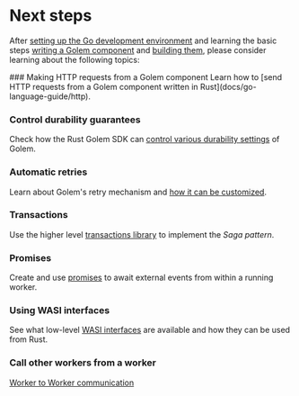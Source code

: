 
# Next steps

After [setting up the Go development environment](docs/go-language-guide/setup) and learning the basic steps [writing a Golem component](docs/go-language-guide/defining-components) and [building them](docs/go-language-guide/building-components), please consider learning about the following topics:

<Steps>
### Making HTTP requests from a Golem component
Learn how to [send HTTP requests from a Golem component written in Rust](docs/go-language-guide/http).

### Control durability guarantees

Check how the Rust Golem SDK can [control various durability settings](docs/go-language-guide/durability) of Golem.

### Automatic retries

Learn about Golem's retry mechanism and [how it can be customized](docs/go-language-guide/retries).

### Transactions

Use the higher level [transactions library](docs/go-language-guide/transactions) to implement the _Saga pattern_.

### Promises

Create and use [promises](docs/go-language-guide/promises) to await external events from within a running worker.

### Using WASI interfaces

See what low-level [WASI interfaces](docs/go-language-guide/wasi) are available and how they can be used from Rust.

### Call other workers from a worker

[Worker to Worker communication](docs/go-language-guide/worker-to-worker)

</Steps>
